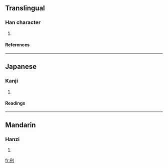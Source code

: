 ==Translingual==
===Han character===
{{Han char|rn=18|rad=刀|as=04|sn=6|four=7240<sub>0</sub>|canj=月卜中弓 (BYLN)}}
# {{defn|Han}}
====References====
{{Han ref|kx=0137.100|dkj=01885|dj=0308.150|hdz=10326.040|uh=5210|ud=21008|bh=C9BF|bd=51647}}
----
==Japanese==
===Kanji===
{{ja-kanji|grade=|rs=刀04}}
# {{defn|Japanese}}
====Readings====
{{ja-readings|on=[[たん]] (tan)|kun=[[さく]] (saku)}}
----
==Mandarin==
===Hanzi===
{{cmn-hanzi|pin=[[dǎn]] ([[dan3]])|wg=tan<sup>3</sup>}}
# {{defn|Mandarin}}

[[fr:刐]]
